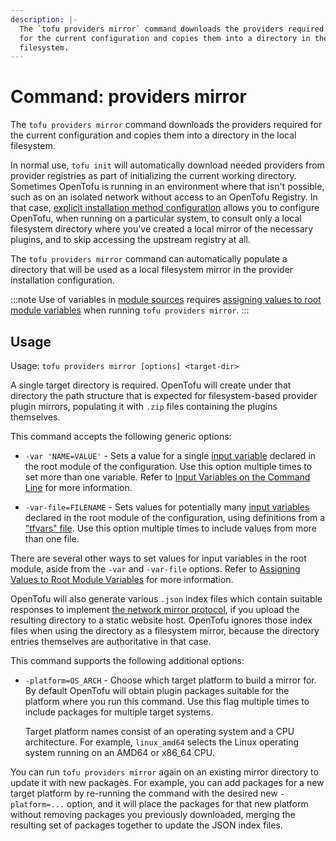 ```yaml
---
description: |-
  The `tofu providers mirror` command downloads the providers required
  for the current configuration and copies them into a directory in the local
  filesystem.
---
```


# Command: providers mirror

The `tofu providers mirror` command downloads the providers required
for the current configuration and copies them into a directory in the local
filesystem.

In normal use, `tofu init` will automatically download needed providers
from provider registries as part of initializing the current working directory.
Sometimes OpenTofu is running in an environment where that isn't possible,
such as on an isolated network without access to an OpenTofu Registry. In
that case,
[explicit installation method configuration](../../../cli/config/config-file.mdx#explicit-installation-method-configuration)
allows you to configure OpenTofu, when running on a particular system, to
consult only a local filesystem directory where you've created a local mirror
of the necessary plugins, and to skip accessing the upstream registry at all.

The `tofu providers mirror` command can automatically populate a directory
that will be used as a local filesystem mirror in the provider installation
configuration.

:::note
Use of variables in [module sources](../../../language/modules/sources.mdx#support-for-variable-and-local-evaluation)
requires [assigning values to root module variables](../../../language/values/variables.mdx#assigning-values-to-root-module-variables)
when running `tofu providers mirror`.
:::

## Usage

Usage: `tofu providers mirror [options] <target-dir>`

A single target directory is required. OpenTofu will create under that
directory the path structure that is expected for filesystem-based provider
plugin mirrors, populating it with `.zip` files containing the plugins
themselves.

This command accepts the following generic options:

* `-var 'NAME=VALUE'` - Sets a value for a single
  [input variable](../../../language/values/variables.mdx) declared in the
  root module of the configuration. Use this option multiple times to set
  more than one variable. Refer to
  [Input Variables on the Command Line](../plan.mdx#input-variables-on-the-command-line) for more information.

* `-var-file=FILENAME` - Sets values for potentially many
  [input variables](../../../language/values/variables.mdx) declared in the
  root module of the configuration, using definitions from a
  ["tfvars" file](../../../language/values/variables.mdx#variable-definitions-tfvars-files).
  Use this option multiple times to include values from more than one file.

There are several other ways to set values for input variables in the root
module, aside from the `-var` and `-var-file` options. Refer to
[Assigning Values to Root Module Variables](../../../language/values/variables.mdx#assigning-values-to-root-module-variables) for more information.

OpenTofu will also generate various `.json` index files which contain suitable
responses to implement
[the network mirror protocol](../../../internals/provider-network-mirror-protocol.mdx),
if you upload the resulting directory to a static website host. OpenTofu
ignores those index files when using the directory as a filesystem mirror,
because the directory entries themselves are authoritative in that case.

This command supports the following additional options:

* `-platform=OS_ARCH` - Choose which target platform to build a mirror for.
  By default OpenTofu will obtain plugin packages suitable for the platform
  where you run this command. Use this flag multiple times to include packages
  for multiple target systems.

  Target platform names consist of an operating system and a CPU
  architecture. For example, `linux_amd64` selects the Linux operating system
  running on an AMD64 or x86_64 CPU.

You can run `tofu providers mirror` again on an existing mirror directory
to update it with new packages. For example, you can add packages for a new
target platform by re-running the command with the desired new `-platform=...`
option, and it will place the packages for that new platform without removing
packages you previously downloaded, merging the resulting set of packages
together to update the JSON index files.
